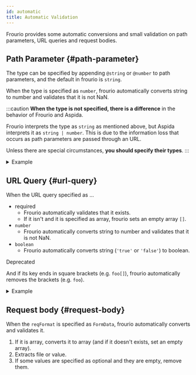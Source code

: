 ```yaml
---
id: automatic
title: Automatic Validation
---
```


Frourio provides some automatic conversions and small validation on path parameters, URL queries and request bodies.

## Path Parameter {#path-parameter}

The type can be specified by appending `@string` or `@number` to path parameters, and the default in frourio is `string`.

When the type is specified as `number`, frourio automatically converts string to number and validates that it is not NaN.

:::caution
**When the type is not specified, there is a difference** in the behavior of Frourio and Aspida.

Frourio interprets the type as `string` as mentioned above, but Aspida interprets it as `string | number`.
This is due to the information loss that occurs as path parameters are passed through an URL.

Unless there are special circumstances, **you should specify their types**.
:::

<details>
<summary>Example</summary>

<h3>API Definition</h3>

```ts title="server/api/tasks/_taskId@number/index.ts"
import { Task } from '$/types';

export type Methods = {
  get: {
    resBody: Task;
  };
};
```

<h3>Controller</h3>

```ts title="server/api/tasks/_taskId@number/controller.ts"
import { defineController } from './$relay';
import { findTask } from '$/service/tasks';

export default defineController(() => ({
  get: async ({ params }) => {
    const task = await findTask(params.taskId);

    return task ? { status: 200, body: task } : { status: 404 };
  },
}));
```

<h3>Results</h3>

```sh
$ curl http://localhost:8080/api/tasks
[{"id":0,"label":"sample task","done":false}]

$ curl http://localhost:8080/api/tasks/0
{"id":0,"label":"sample task","done":false}

$ curl http://localhost:8080/api/tasks/1 -i
HTTP/1.1 404 Not Found

$ curl http://localhost:8080/api/tasks/abc -i
HTTP/1.1 400 Bad Request
```

</details>

## URL Query {#url-query}

When the URL query specified as ...

- required
  - Frourio automatically validates that it exists.
  - If it isn't and it is specified as array, frourio sets an empty array `[]`.
- `number`
  - Frourio automatically converts string to number and validates that it is not NaN.
- `boolean`
  - Frourio automatically converts string (`'true'` or `'false'`) to boolean.

<span class="badge badge--secondary">Deprecated</span>

And if its key ends in square brackets (e.g. `foo[]`), frourio automatically removes the brackets (e.g.
`foo`).

<details>
<summary>Example</summary>

<h3>API Definition</h3>

```ts title="server/api/tasks/index.ts"
import { Task } from '$/types';

export type Methods = {
  get: {
    query?: {
      limit: number;
    };
    resBody: Task[];
  };
};
```

<h3>Controller</h3>

```ts title="server/api/tasks/controller.ts"
import { defineController } from './$relay';
import { getTasks } from '$/service/tasks';

export default defineController(() => ({
  get: async ({ query }) => ({
    status: 200,
    body: (await getTasks()).slice(0, query?.limit),
  }),
}));
```

<h3>Results</h3>

```sh
$ curl http://localhost:8080/api/tasks
[{"id":0,"label":"sample task 0","done":false},{"id":1,"label":"sample task 1","done":false},{"id":1,"label":"sample task 2","done":false}]

$ curl http://localhost:8080/api/tasks?limit=1
[{"id":0,"label":"sample task 0","done":false}]

$ curl http://localhost:8080/api/tasks?limit=abc -i
HTTP/1.1 400 Bad Request
```

</details>

## Request body {#request-body}

When the `reqFormat` is specified as `FormData`, frourio automatically converts and validates it.

1. If it is array, converts it to array (and if it doesn't exists, set an empty array).
2. Extracts file or value.
3. If some values are specified as optional and they are empty, remove them.
